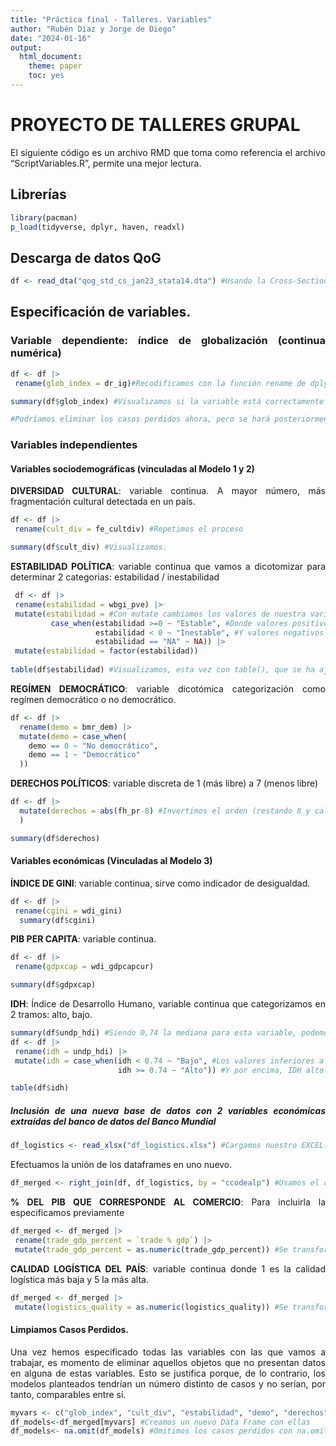 ```yaml
---
title: "Práctica final - Talleres. Variables"
author: "Rubén Díaz y Jorge de Diego"
date: "2024-01-16"
output: 
  html_document:
    theme: paper
    toc: yes
---
```


```{=html}
<style>
body {
text-align: justify}
</style>
```


# PROYECTO DE TALLERES GRUPAL

El siguiente código es un archivo RMD que toma como referencia el archivo "ScriptVariables.R", permite una mejor lectura.

## Librerías

```r
library(pacman)
p_load(tidyverse, dplyr, haven, readxl)
```


## Descarga de datos QoG

```r
df <- read_dta("qog_std_cs_jan23_stata14.dta") #Usando la Cross-Section del QoG
```

## Especificación de variables.

### Variable dependiente: índice de globalización (continua numérica)

```r
df <- df |>
 rename(glob_index = dr_ig)#Recodificamos con la función rename de dplyr

summary(df$glob_index) #Visualizamos si la variable está correctamente especificada

#Podríamos eliminar los casos perdidos ahora, pero se hará posteriormente de forma más óptima.
```

### Variables independientes

#### Variables sociodemográficas (vinculadas al Modelo 1 y 2)

**DIVERSIDAD CULTURAL**: variable continua. A mayor número, más fragmentación cultural detectada en un país.

```r
df <- df |> 
 rename(cult_div = fe_cultdiv) #Repetimos el proceso

summary(df$cult_div) #Visualizamos.
```

**ESTABILIDAD POLÍTICA**: variable continua que vamos a dicotomizar para determinar 2 categorias: estabilidad / inestabilidad

```r
 df <- df |> 
 rename(estabilidad = wbgi_pve) |> 
 mutate(estabilidad = #Con mutate cambiamos los valores de nuestra variable
         case_when(estabilidad >=0 ~ "Estable", #Donde valores positivos implican una política estable
                   estabilidad < 0 ~ "Inestable", #Y valores negativos lo contrario: inestabilidad. 
                   estabilidad == "NA" ~ NA)) |>
 mutate(estabilidad = factor(estabilidad))
 
table(df$estabilidad) #Visualizamos, esta vez con table(), que se ha ajustado bien la variable.

```

**REGÍMEN DEMOCRÁTICO**: variable dicotómica categorización como regímen democrático o no democrático.

```r
df <- df |> 
  rename(demo = bmr_dem) |> 
  mutate(demo = case_when(
    demo == 0 ~ "No democrático",
    demo == 1 ~ "Democrático"
  ))
```

**DERECHOS POLÍTICOS**: variable discreta de 1 (más libre) a 7 (menos libre)

```r
df <- df |> 
  mutate(derechos = abs(fh_pr-8) #Invertimos el orden (restando 8 y calculando en valores absolutos), para que un mayor número implique más derechos y el análisis posterior sea más sencillo
  )

summary(df$derechos)
```

#### Variables económicas (Vinculadas al Modelo 3)

**ÍNDICE DE GINI**: variable continua, sirve como indicador de desigualdad.

```r
df <- df |> 
 rename(cgini = wdi_gini)
  summary(df$cgini)
```

**PIB PER CAPITA**: variable continua.

```r
df <- df |> 
 rename(gdpxcap = wdi_gdpcapcur)

summary(df$gdpxcap)

```

**IDH**: Índice de Desarrollo Humano, variable continua que categorizamos en 2 tramos: alto, bajo.

```r
summary(df$undp_hdi) #Siendo 0,74 la mediana para esta variable, podemos dividir en dos a los países
df <- df |> 
 rename(idh = undp_hdi) |> 
 mutate(idh = case_when(idh < 0.74 ~ "Bajo", #Los valores inferiores a esta media se consideran IDH Bajo
                        idh >= 0.74 ~ "Alto")) #Y por encima, IDH alto.

table(df$idh)
```

##### Inclusión de una nueva base de datos con 2 variables económicas extraídas del banco de datos del Banco Mundial

```r
df_logistics <- read_xlsx("df_logistics.xlsx") #Cargamos nuestro EXCEL.
```

Efectuamos la unión de los dataframes en uno nuevo.

```r
df_merged <- right_join(df, df_logistics, by = "ccodealp") #Usamos el código del país como referencia para la unión de los datos, pues los nombre de algunos países usando "cnames" es distinto en la QoG y en los datos del Banco Mundial.
```

**% DEL PIB QUE CORRESPONDE AL COMERCIO**: Para incluirla la especificamos previamente

```r
df_merged <- df_merged |> 
 rename(trade_gdp_percent = `trade % gdp`) |> 
 mutate(trade_gdp_percent = as.numeric(trade_gdp_percent)) #Se transforma en variable numérica.
```

**CALIDAD LOGÍSTICA DEL PAÍS**: variable continua donde 1 es la calidad logística más baja y 5 la más alta.

```r
df_merged <- df_merged |> 
 mutate(logistics_quality = as.numeric(logistics_quality)) #Se transforma en variable numérica.

```

#### Limpiamos Casos Perdidos.

Una vez hemos especificado todas las variables con las que vamos a trabajar, es momento de eliminar aquellos objetos que no presentan datos en alguna de estas variables. Esto se justifica porque, de lo contrario, los modelos planteados tendrían un número distinto de casos y no serían, por tanto, comparables entre sí.

```r
myvars <- c("glob_index", "cult_div", "estabilidad", "demo", "derechos", "cgini", "idh", "logistics_quality", "trade_gdp_percent")  #Agrupamos las variables que deseamos dentro de los modelos.
df_models<-df_merged[myvars] #Creamos un nuevo Data Frame con ellas
df_models<- na.omit(df_models) #Omitimos los casos perdidos con na.omit()
```

